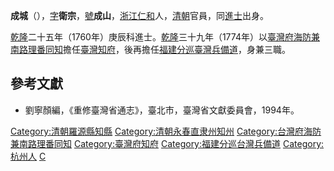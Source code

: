 {{distinguish|成城 (世田谷區)}}
'''成城'''（{{bd|1715年||？||catIdx=C成}}），[[表字|字]]'''衛宗'''，[[號|號]]'''成山'''，[[浙江|浙江]][[仁和县|仁和]]人，[[清朝|清朝]]官員，同[[進士|進士]]出身。

[[乾隆|乾隆]]二十五年（1760年）庚辰科進士。[[乾隆|乾隆]]三十九年（1774年）以[[臺灣府海防兼南路理番同知|臺灣府海防兼南路理番同知]]擔任[[臺灣知府|臺灣知府]]，後再擔任[[福建分巡臺灣兵備道|福建分巡臺灣兵備道]]，身兼三職。

==參考文獻==
*劉寧顏編，《重修臺灣省通志》，臺北市，臺灣省文獻委員會，1994年。

{{start box}}
{{s-off}}
{{succession box|王瑛曾|馬淮|[[福州府|福州府]]羅源縣[[知縣|知縣]]|[[乾隆|乾隆]]三十－三十二年<br />（1765－1767年）}}
{{succession box|[[嘉謨|嘉謨]]|杜琮|[[永春州|永春州]][[知州|知州]]|[[乾隆|乾隆]]三十二－三十三年<br />（1767－1768年）}}
{{s-before|[[朱景英|朱景英]]}}
{{s-title|[[臺灣府海防兼南路理番同知|臺灣府海防兼南路理番同知]]|1772年上任}}
{{s-after|[[鄔維肅|鄔維肅]]}}
{{s-before|[[李師敏|李師敏]]}}
{{s-title|[[臺灣府知府|臺灣府知府]]|1774年上任}}
{{s-after|[[蔣元樞|蔣元樞]]}}
{{s-before|[[碩善|碩善]]}}
{{s-title|[[福建分巡臺灣兵備道|福建分巡臺灣兵備道]]|1774年上任}}
{{s-after|[[馮廷丞|馮廷丞]]}}
{{end box}}
{{臺灣統治者}}

[[Category:清朝羅源縣知縣|Category:清朝羅源縣知縣]]
{{乾隆二十五年庚辰科殿試金榜}}
[[Category:清朝永春直隶州知州|Category:清朝永春直隶州知州]]
[[Category:台灣府海防兼南路理番同知|Category:台灣府海防兼南路理番同知]]
[[Category:臺灣府知府|Category:臺灣府知府]]
[[Category:福建分巡台灣兵備道|Category:福建分巡台灣兵備道]]
[[Category:杭州人|Category:杭州人]]
[[Category:成姓|C]]
